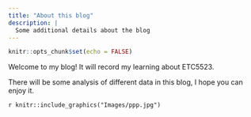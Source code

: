 ```yaml
---
title: "About this blog"
description: |
  Some additional details about the blog
---
```


```r
knitr::opts_chunk$set(echo = FALSE)
```

Welcome to my blog! It will record my learning about ETC5523.

There will be some analysis of different data in this blog, I hope you can enjoy it.

`r knitr::include_graphics("Images/ppp.jpg")`
